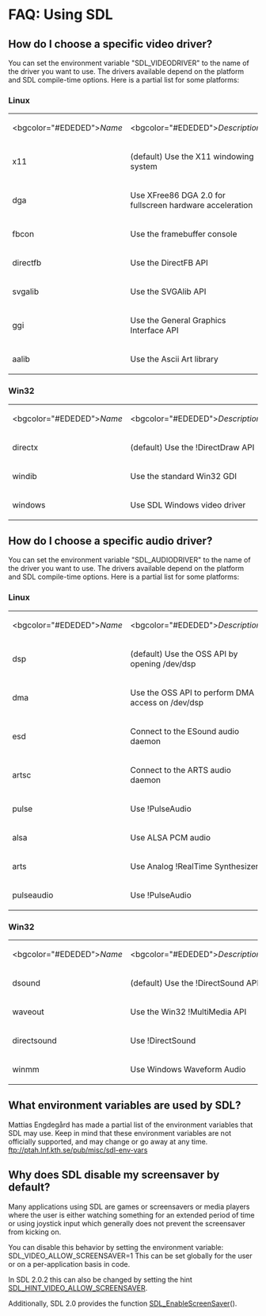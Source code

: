 = FAQ: Using SDL =


== How do I choose a specific video driver? ==

You can set the environment variable "SDL_VIDEODRIVER" to the name of the driver you want to use. The drivers available depend on the platform and SDL compile-time options. Here is a partial list for some platforms:

=== Linux ===
{|
|<bgcolor="#EDEDED">''Name''
|<bgcolor="#EDEDED">''Description''
|<bgcolor="#EDEDED">''1.2''
|<bgcolor="#EDEDED">''2.0''
|-
|x11                        
| (default) Use the X11 windowing system 
| yes 
| yes 
|-
|dga                        
|Use XFree86 DGA 2.0 for fullscreen hardware acceleration 
| yes 
|     
|-
|fbcon                      
|Use the framebuffer console             
| yes 
|     
|-
|directfb                   
|Use the DirectFB API                    
| yes 
| yes 
|-
|svgalib                    
|Use the SVGAlib API                     
| yes 
|     
|-
|ggi                        
|Use the General Graphics Interface API  
| yes 
|     
|-
|aalib                      
|Use the Ascii Art library               
| yes 
|     
|}

=== Win32 ===
{|
|<bgcolor="#EDEDED">''Name''
|<bgcolor="#EDEDED">''Description''
|<bgcolor="#EDEDED">''1.2''
|<bgcolor="#EDEDED">''2.0''
|-
|directx                    
|(default) Use the !DirectDraw API 
| yes 
|     
|-
|windib                     
|Use the standard Win32 GDI        
| yes 
|     
|-
|windows                    
|Use SDL Windows video driver      
|     
| yes 
|}

== How do I choose a specific audio driver? ==
You can set the environment variable "SDL_AUDIODRIVER" to the name of the driver you want to use. The drivers available depend on the platform and SDL compile-time options. Here is a partial list for some platforms:

=== Linux ===
{|
|<bgcolor="#EDEDED">''Name''
|<bgcolor="#EDEDED">''Description''
|<bgcolor="#EDEDED">''1.2''
|<bgcolor="#EDEDED">''2.0''
|-
|dsp                        
|(default) Use the OSS API by opening /dev/dsp
| yes 
| yes 
|-
|dma                        
|Use the OSS API to perform DMA access on /dev/dsp
| yes 
|     
|-
|esd                        
|Connect to the ESound audio daemon
| yes 
| yes 
|-
|artsc                      
|Connect to the ARTS audio daemon  
| yes 
|     
|-
|pulse                      
|Use !PulseAudio                   
| yes 
|     
|-
|alsa                       
|Use ALSA PCM audio                
| yes 
| yes 
|-
|arts                       
|Use Analog !RealTime Synthesizer  
| yes 
| yes 
|-
|pulseaudio                 
|Use !PulseAudio                   
|     
| yes 
|}

=== Win32 ===
{|
|<bgcolor="#EDEDED">''Name''
|<bgcolor="#EDEDED">''Description''
|<bgcolor="#EDEDED">''1.2''
|<bgcolor="#EDEDED">''2.0''
|-
|dsound                     
|(default) Use the !DirectSound API
| yes 
|     
|-
|waveout                    
|Use the Win32 !MultiMedia API     
| yes 
|     
|-
|directsound                
|Use !DirectSound                  
|     
| yes 
|-
|winmm                      
|Use Windows Waveform Audio        
|     
| yes 
|}

== What environment variables are used by SDL? ==
Mattias Engdegård has made a partial list of the environment variables that SDL may use. Keep in mind that these environment variables are not officially supported, and may change or go away at any time.
ftp://ptah.lnf.kth.se/pub/misc/sdl-env-vars

== Why does SDL disable my screensaver by default? ==
Many applications using SDL are games or screensavers or media players where the user is either watching something for an extended period of time or using joystick input which generally does not prevent the screensaver from kicking on.

You can disable this behavior by setting the environment variable:
SDL_VIDEO_ALLOW_SCREENSAVER=1
This can be set globally for the user or on a per-application basis in code.

In SDL 2.0.2 this can also be changed by setting the hint [[SDL_HINT_VIDEO_ALLOW_SCREENSAVER]].

Additionally, SDL 2.0 provides the function [[SDL_EnableScreenSaver]]().
